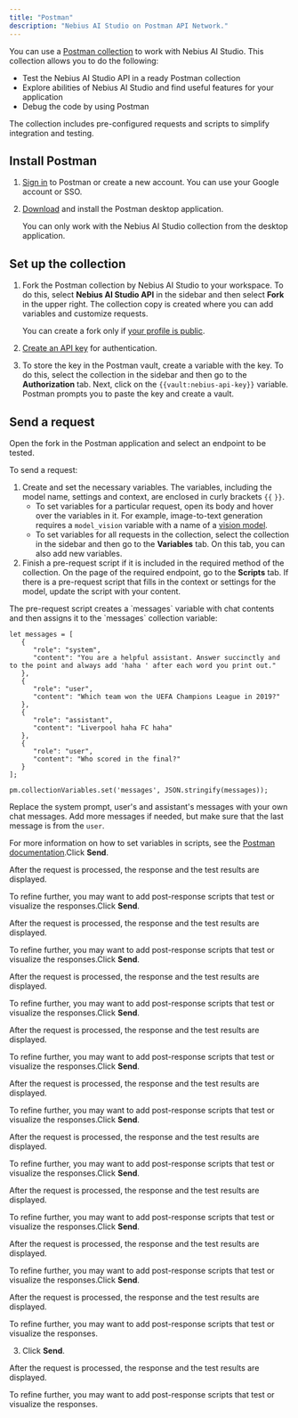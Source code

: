 ```yaml
---
title: "Postman"
description: "Nebius AI Studio on Postman API Network."
---
```


You can use a [Postman collection](https://www.postman.com/nebius-ai-studio/nebius-ai-studio/collection) to work with Nebius AI Studio. This collection allows you to do the following:

- Test the Nebius AI Studio API in a ready Postman collection
- Explore abilities of Nebius AI Studio and find useful features for your application
- Debug the code by using Postman

The collection includes pre-configured requests and scripts to simplify integration and testing.

## **Install Postman**

1. [Sign in](https://identity.getpostman.com/login) to Postman or create a new account. You can use your Google account or SSO.
2. [Download](https://www.postman.com/downloads/) and install the Postman desktop application.

   You can only work with the Nebius AI Studio collection from the desktop application.

## **Set up the collection**

1. Fork the Postman collection by Nebius AI Studio to your workspace. To do this, select **Nebius AI Studio API** in the sidebar and then select **Fork** in the upper right. The collection copy is created where you can add variables and customize requests.

   You can create a fork only if [your profile is public](https://learning.postman.com/docs/collaborating-in-postman/using-version-control/forking-elements/#create-a-fork).
2. [Create an API key](https://docs.nebius.com/studio/api/authentication) for authentication.
3. To store the key in the Postman vault, create a variable with the key. To do this, select the collection in the sidebar and then go to the **Authorization** tab. Next, click on the `{{vault:nebius-api-key}}` variable. Postman prompts you to paste the key and create a vault.

## **Send a request**

Open the fork in the Postman application and select an endpoint to be tested.

To send a request:

1. Create and set the necessary variables. The variables, including the model name, settings and context, are enclosed in curly brackets `{{` `}}`.
   - To set variables for a particular request, open its body and hover over the variables in it. For example, image-to-text generation requires a `model_vision` variable with a name of a [vision model](https://docs.nebius.com/studio/inference/models/vision).
   - To set variables for all requests in the collection, select the collection in the sidebar and then go to the **Variables** tab. On this tab, you can also add new variables.
2. Finish a pre-request script if it is included in the required method of the collection. On the page of the required endpoint, go to the **Scripts** tab. If there is a pre-request script that fills in the context or settings for the model, update the script with your content.

<Accordion title="Example for text-to-text generation">
  The pre-request script creates a `messages` variable with chat contents and then assigns it to the `messages` collection variable:

  ```
  let messages = [
     {
        "role": "system",
        "content": "You are a helpful assistant. Answer succinctly and to the point and always add 'haha ' after each word you print out."
     },
     {
        "role": "user",
        "content": "Which team won the UEFA Champions League in 2019?"
     },
     {
        "role": "assistant",
        "content": "Liverpool haha FC haha"
     },
     {
        "role": "user",
        "content": "Who scored in the final?"
     }
  ];
  
  pm.collectionVariables.set('messages', JSON.stringify(messages));
  ```

  Replace the system prompt, user's and assistant's messages with your own chat messages. Add more messages if needed, but make sure that the last message is from the `user`.

  For more information on how to set variables in scripts, see the [Postman documentation](https://learning.postman.com/docs/sending-requests/variables/variables/).Click **Send**.

  After the request is processed, the response and the test results are displayed.

  To refine further, you may want to add post-response scripts that test or visualize the responses.Click **Send**.

  After the request is processed, the response and the test results are displayed.

  To refine further, you may want to add post-response scripts that test or visualize the responses.Click **Send**.

  After the request is processed, the response and the test results are displayed.

  To refine further, you may want to add post-response scripts that test or visualize the responses.Click **Send**.

  After the request is processed, the response and the test results are displayed.

  To refine further, you may want to add post-response scripts that test or visualize the responses.Click **Send**.

  After the request is processed, the response and the test results are displayed.

  To refine further, you may want to add post-response scripts that test or visualize the responses.Click **Send**.

  After the request is processed, the response and the test results are displayed.

  To refine further, you may want to add post-response scripts that test or visualize the responses.Click **Send**.

  After the request is processed, the response and the test results are displayed.

  To refine further, you may want to add post-response scripts that test or visualize the responses.Click **Send**.

  After the request is processed, the response and the test results are displayed.

  To refine further, you may want to add post-response scripts that test or visualize the responses.Click **Send**.

  After the request is processed, the response and the test results are displayed.

  To refine further, you may want to add post-response scripts that test or visualize the responses.
</Accordion>

3. Click **Send**.

After the request is processed, the response and the test results are displayed.

To refine further, you may want to add post-response scripts that test or visualize the responses.